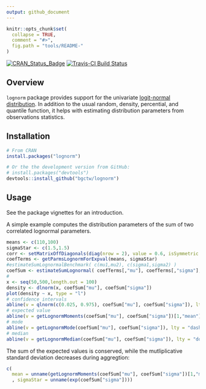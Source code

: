 ```yaml
---
output: github_document
---
```


<!-- 
README.md is generated from README.Rmd. Please edit that file
rmarkdown::render("README.Rmd") 
-->


```r
knitr::opts_chunk$set(
  collapse = TRUE,
  comment = "#>",
  fig.path = "tools/README-"
)
```

[![CRAN_Status_Badge](http://www.r-pkg.org/badges/version/lognorm)](http://cran.r-project.org/package=lognorm)
[![Travis-CI Build Status](https://travis-ci.org/bgctw/lognorm.svg?branch=master)](https://travis-ci.org/bgctw/lognorm)


## Overview

`lognorm` package provides support for the univariate
[logit-normal
distribution](https://en.wikipedia.org/wiki/Logit-normal_distribution). In
addition to the usual random, density, percential, and quantile function, it
helps with estimating distribution parameters from observations statistics.

## Installation

```r
# From CRAN
install.packages("lognorm")

# Or the the development version from GitHub:
# install.packages("devtools")
devtools::install_github("bgctw/lognorm")
```

## Usage

See the package vignettes for an introduction.

A simple example computes the distribution parameters of the sum of 
two correlated lognormal parameters.
 
```r
means <- c(110,100)
sigmaStar <- c(1.5,1.5)
corr <- setMatrixOffDiagonals(diag(nrow = 2), value = 0.6, isSymmetric = TRUE)
coefTerms <- getParmsLognormForExpval(means, sigmaStar)
#estimateSumLognormalBenchmark( c(mu1,mu2), c(sigma1,sigma2) )
coefSum <- estimateSumLognormal( coefTerms[,"mu"], coefTerms[,"sigma"], corr = corr )
# 
x <- seq(50,500,length.out = 100)
density <- dlnorm(x, coefSum["mu"], coefSum["sigma"])
plot(density ~ x, type = "l")
# confidence intervals
abline(v = qlnorm(c(0.025, 0.975), coefSum["mu"], coefSum["sigma"]), lty = "dotted")
# expected value
abline(v = getLognormMoments(coefSum["mu"], coefSum["sigma"])[1,"mean"])
# mode
abline(v = getLognormMode(coefSum["mu"], coefSum["sigma"]), lty = "dashed")
# median
abline(v = getLognormMedian(coefSum["mu"], coefSum["sigma"]), lty = "dotdash")
```

The sum of the expected values is conserved, while the mutliplicative standard 
deviation decreases during aggregtion:

```r
c( 
  mean = unname(getLognormMoments(coefSum["mu"], coefSum["sigma"])[1,"mean"])
  , sigmaStar = unname(exp(coefSum["sigma"])))
```

